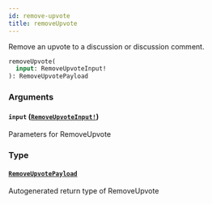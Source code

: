 ```yaml
---
id: remove-upvote
title: removeUpvote
---
```


Remove an upvote to a discussion or discussion comment.

```graphql
removeUpvote(
  input: RemoveUpvoteInput!
): RemoveUpvotePayload

```

### Arguments

#### `input` ([`RemoveUpvoteInput!`](/docs/api/inputs/remove-upvote-input))

Parameters for RemoveUpvote

### Type

#### [`RemoveUpvotePayload`](/docs/api/objects/remove-upvote-payload)

Autogenerated return type of RemoveUpvote
